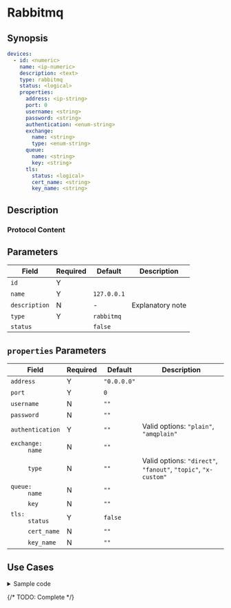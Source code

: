 # Rabbitmq

## Synopsis

```yaml
devices:
  - id: <numeric>
    name: <ip-numeric>
    description: <text>
    type: rabbitmq
    status: <logical>
    properties:
      address: <ip-string>
      port: 0
      username: <string>
      password: <string>
      authentication: <enum-string>
      exchange:
        name: <string>
        type: <enum-string>
      queue:
        name: <string>
        key: <string>
      tls:
        status: <logical>
        cert_name: <string>
        key_name: <string>
```

## Description

### Protocol Content

## Parameters

|Field|Required|Default|Description|
|---|---|---|---|
|`id`|Y|||
|`name`|Y|`127.0.0.1`||
|`description`|N|-|Explanatory note|
|`type`|Y|`rabbitmq`||
|`status`||`false`||

## `properties` Parameters

|Field|Required|Default|Description|
|---|---|---|---|
|`address`|Y|`"0.0.0.0"`||
|`port`|Y|`0`||
|`username`|N|`""`||
|`password`|N|`""`||
|`authentication`|Y|`""`|Valid options: `"plain"`, `"amqplain"`|
|<dt>`exchange:`</dt><dd>`name`</dd>|N|`""`||
|<dd>`type`</dd>|N|`""`|Valid options: `"direct"`, `"fanout"`, `"topic"`, `"x-custom"`|
|<dt>`queue:`</dt><dd>`name`</dd>|N|`""`||
|<dd>`key`</dd>|N|`""`||
|<dt>`tls:`</dt><dd>`status`</dd>|Y|`false`||
|<dd>`cert_name`</dd>|N|`""`||
|<dd>`key_name`</dd>|N|`""`||

## Use Cases

<details>
<summary>Sample code</summary>
```yaml
```
</details>

{/* TODO: Complete */}